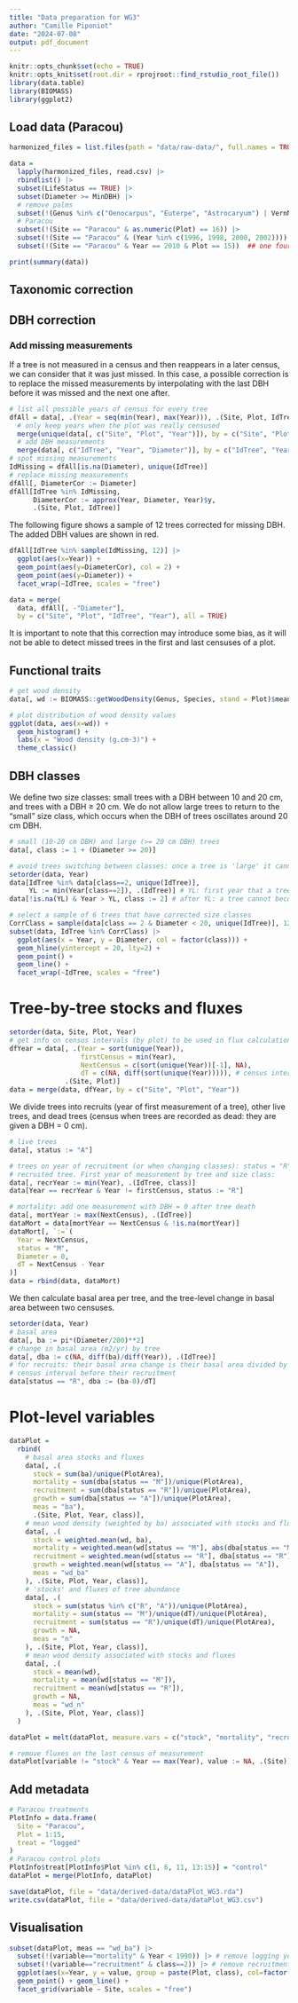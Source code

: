 ```yaml
---
title: "Data preparation for WG3"
author: "Camille Piponiot"
date: "2024-07-08"
output: pdf_document
---
```


```r
knitr::opts_chunk$set(echo = TRUE)
knitr::opts_knit$set(root.dir = rprojroot::find_rstudio_root_file())
library(data.table)
library(BIOMASS)
library(ggplot2)
```

## Load data (Paracou)

```r
harmonized_files = list.files(path = "data/raw-data/", full.names = TRUE, pattern = "paracou")

data = 
  lapply(harmonized_files, read.csv) |> 
  rbindlist() |>
  subset(LifeStatus == TRUE) |> 
  subset(Diameter >= MinDBH) |> 
  # remove palms
  subset(!(Genus %in% c("Oenocarpus", "Euterpe", "Astrocaryum") | VernName =="murumuru")) |> 
  # Paracou
  subset(!(Site == "Paracou" & as.numeric(Plot) == 16)) |>
  subset(!(Site == "Paracou" & (Year %in% c(1996, 1998, 2000, 2002)))) |> # Paracou: remove partial census years
  subset(!(Site == "Paracou" & Year == 2010 & Plot == 15))  ## one fourth of plot 15 wasn't censused in 2010

print(summary(data))
```


## Taxonomic correction

## DBH correction

### Add missing measurements 

If a tree is not measured in a census and then reappears in a later census, we can consider that it was just missed. In this case, a possible correction is to replace the missed measurements by interpolating with the last DBH before it was missed and the next one after. 

```r
# list all possible years of census for every tree
dfAll = data[, .(Year = seq(min(Year), max(Year))), .(Site, Plot, IdTree)] |> 
  # only keep years when the plot was really censused
  merge(unique(data[, c("Site", "Plot", "Year")]), by = c("Site", "Plot", "Year")) |> 
  # add DBH measurements
  merge(data[, c("IdTree", "Year", "Diameter")], by = c("IdTree", "Year"), all = TRUE)
# spot missing measurements
IdMissing = dfAll[is.na(Diameter), unique(IdTree)]
# replace missing measurements 
dfAll[, DiameterCor := Diameter]
dfAll[IdTree %in% IdMissing, 
      DiameterCor := approx(Year, Diameter, Year)$y, 
      .(Site, Plot, IdTree)]
```

The following figure shows a sample of 12 trees corrected for missing DBH. The added DBH values are shown in red. 

```r
dfAll[IdTree %in% sample(IdMissing, 12)] |> 
  ggplot(aes(x=Year)) + 
  geom_point(aes(y=DiameterCor), col = 2) +
  geom_point(aes(y=Diameter)) + 
  facet_wrap(~IdTree, scales = "free")
```

```r
data = merge(
  data, dfAll[, -"Diameter"], 
  by = c("Site", "Plot", "IdTree", "Year"), all = TRUE)
```

It is important to note that this correction may introduce some bias, as it will not be able to detect missed trees in the first and last censuses of a plot. 


## Functional traits


```r
# get wood density 
data[, wd := BIOMASS::getWoodDensity(Genus, Species, stand = Plot)$meanWD]
```

```r
# plot distribution of wood density values
ggplot(data, aes(x=wd)) + 
  geom_histogram() +
  labs(x = "Wood density (g.cm-3)") +
  theme_classic()
```

## DBH classes

We define two size classes: small trees with a DBH between 10 and 20 cm, and trees with a DBH $\geq$ 20 cm. 
We do not allow large trees to return to the "small" size class, which occurs when the DBH of trees oscillates around 20 cm DBH.  

```r
# small (10-20 cm DBH) and large (>= 20 cm DBH) trees
data[, class := 1 + (Diameter >= 20)]

# avoid trees switching between classes: once a tree is 'large' it cannot go back to 'small'
setorder(data, Year)
data[IdTree %in% data[class==2, unique(IdTree)], 
     YL := min(Year[class==2]), .(IdTree)] # YL: first year that a tree becomes large (defined by tree)
data[!is.na(YL) & Year > YL, class := 2] # after YL: a tree cannot become small again
```


```r
# select a sample of 6 trees that have corrected size classes
CorrClass = sample(data[class == 2 & Diameter < 20, unique(IdTree)], 12)
subset(data, IdTree %in% CorrClass) |> 
  ggplot(aes(x = Year, y = Diameter, col = factor(class))) +
  geom_hline(yintercept = 20, lty=2) +
  geom_point() + 
  geom_line() + 
  facet_wrap(~IdTree, scales = "free") 
```

# Tree-by-tree stocks and fluxes

```r
setorder(data, Site, Plot, Year)
# get info on census intervals (by plot) to be used in flux calculation
dfYear = data[, .(Year = sort(unique(Year)),
                  firstCensus = min(Year),
                  NextCensus = c(sort(unique(Year))[-1], NA), 
                  dT = c(NA, diff(sort(unique(Year))))), # census interval between this census and the previous one
              .(Site, Plot)]
data = merge(data, dfYear, by = c("Site", "Plot", "Year"))
```

We divide trees into recruits (year of first measurement of a tree), other live trees, and dead trees (census when trees are recorded as dead: they are given a DBH = 0 cm). 

```r
# live trees
data[, status := "A"]

# trees on year of recruitment (or when changing classes): status = "R" for
# recruited tree. First year of measurement by tree and size class:
data[, recrYear := min(Year), .(IdTree, class)] 
data[Year == recrYear & Year != firstCensus, status := "R"]

# mortality: add one measurement with DBH = 0 after tree death
data[, mortYear := max(NextCensus), .(IdTree)]
dataMort = data[mortYear == NextCensus & !is.na(mortYear)]
dataMort[, `:=`(
  Year = NextCensus,
  status = "M",
  Diameter = 0,
  dT = NextCensus - Year
)]
data = rbind(data, dataMort)
```

We then calculate basal area per tree, and the tree-level change in basal area between two censuses. 

```r
setorder(data, Year)
# basal area 
data[, ba := pi*(Diameter/200)**2]
# change in basal area (m2/yr) by tree
data[, dba := c(NA, diff(ba)/diff(Year)), .(IdTree)]
# for recruits: their basal area change is their basal area divided by the
# census interval before their recruitment
data[status == "R", dba := (ba-0)/dT]
```

# Plot-level variables

```r
dataPlot = 
  rbind(
    # basal area stocks and fluxes
    data[, .(
      stock = sum(ba)/unique(PlotArea), 
      mortality = sum(dba[status == "M"])/unique(PlotArea), 
      recruitment = sum(dba[status == "R"])/unique(PlotArea), 
      growth = sum(dba[status == "A"])/unique(PlotArea), 
      meas = "ba"), 
      .(Site, Plot, Year, class)],
    # mean wood density (weighted by ba) associated with stocks and fluxes
    data[, .(
      stock = weighted.mean(wd, ba), 
      mortality = weighted.mean(wd[status == "M"], abs(dba[status == "M"])), 
      recruitment = weighted.mean(wd[status == "R"], dba[status == "R"]), 
      growth = weighted.mean(wd[status == "A"], dba[status == "A"]), 
      meas = "wd_ba"
    ), .(Site, Plot, Year, class)],
    # 'stocks' and fluxes of tree abundance
    data[, .(
      stock = sum(status %in% c("R", "A"))/unique(PlotArea), 
      mortality = sum(status == "M")/unique(dT)/unique(PlotArea), 
      recruitment = sum(status == "R")/unique(dT)/unique(PlotArea), 
      growth = NA, 
      meas = "n"
    ), .(Site, Plot, Year, class)],
    # mean wood density associated with stocks and fluxes
    data[, .(
      stock = mean(wd), 
      mortality = mean(wd[status == "M"]), 
      recruitment = mean(wd[status == "R"]), 
      growth = NA, 
      meas = "wd_n"
    ), .(Site, Plot, Year, class)]
  )

dataPlot = melt(dataPlot, measure.vars = c("stock", "mortality", "recruitment", "growth"))

# remove fluxes on the last census of measurement
dataPlot[variable != "stock" & Year == max(Year), value := NA, .(Site)]
```

## Add metadata

```r
# Paracou treatments
PlotInfo = data.frame(
  Site = "Paracou",
  Plot = 1:15, 
  treat = "logged"
)
# Paracou control plots
PlotInfo$treat[PlotInfo$Plot %in% c(1, 6, 11, 13:15)] = "control"
dataPlot = merge(PlotInfo, dataPlot)
```


```r
save(dataPlot, file = "data/derived-data/dataPlot_WG3.rda")
write.csv(dataPlot, file = "data/derived-data/dataPlot_WG3.csv")
```

## Visualisation

```r
subset(dataPlot, meas == "wd_ba") |>  
  subset(!(variable=="mortality" & Year < 1990)) |> # remove logging years with high mortality
  subset(!(variable=="recruitment" & class==2)) |> # remove recruitment of trees > 20 cm DBH
  ggplot(aes(x=Year, y = value, group = paste(Plot, class), col=factor(class)))+
  geom_point() + geom_line() +
  facet_grid(variable ~ Site, scales = "free")
```
